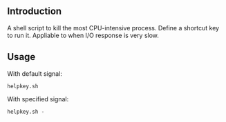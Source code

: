 ==Introduction==
A shell script to kill the most CPU-intensive process. Define a shortcut key to run it. Appliable to when I/O response is very slow.

==Usage==
With default signal:
 helpkey.sh

With specified signal:
 helpkey.sh -<signal>
